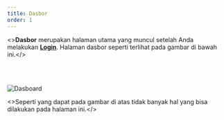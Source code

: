 ```yaml
---
title: Dasbor
order: 1
---
```


<><b>Dasbor</b> merupakan halaman utama yang muncul setelah Anda melakukan [<b>Login</b>](https://dqa.sch.id/login). Halaman dasbor seperti terlihat pada gambar di bawah ini.</>

<br/><br/>

![Dasboard](./dashboard.png)

<>Seperti yang dapat pada gambar di atas tidak banyak hal yang bisa dilakukan pada halaman ini.</>